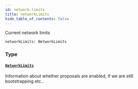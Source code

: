 ```yaml
---
id: network-limits
title: networkLimits
hide_table_of_contents: false
---
```



Current network limits

```graphql
networkLimits: NetworkLimits
```


### Type

#### [`NetworkLimits`](/docs/testnet/graphql/objects/network-limits)

Information about whether proposals are enabled, if we are still bootstrapping etc..




